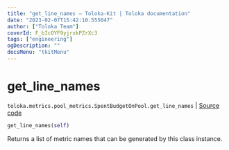 ```yaml
---
title: "get_line_names — Toloka-Kit | Toloka documentation"
date: "2023-02-07T15:42:10.555047"
author: ["Toloka Team"]
coverId: F_bIcOYF9yjrxkPZrXc3
tags: ["engineering"]
ogDescription: ""
docsMenu: "tkitMenu"
---
```


# get_line_names
`toloka.metrics.pool_metrics.SpentBudgetOnPool.get_line_names` | [Source code](https://github.com/Toloka/toloka-kit/blob/v1.1.3/src/metrics/pool_metrics.py#L356)

```python
get_line_names(self)
```

Returns a list of metric names that can be generated by this class instance.